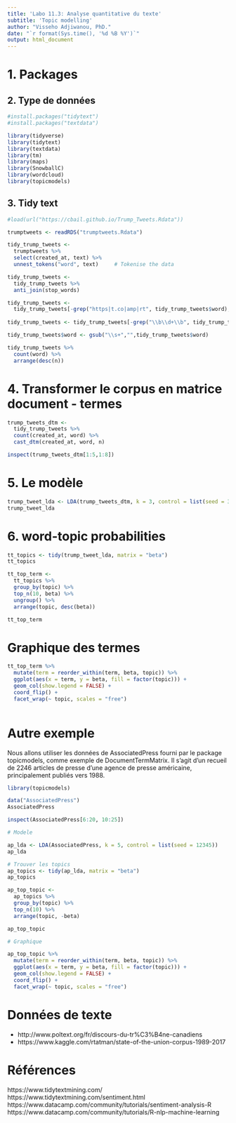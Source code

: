 ```yaml
---
title: 'Labo 11.3: Analyse quantitative du texte'
subtitle: 'Topic modelling'
author: "Visseho Adjiwanou, PhD."
date: "`r format(Sys.time(), '%d %B %Y')`"
output: html_document
---
```



# 1. Packages

## 2. Type de données



```r
#install.packages("tidytext")
#install.packages("textdata")

library(tidyverse)
library(tidytext)
library(textdata)
library(tm)
library(maps)
library(SnowballC)
library(wordcloud)
library(topicmodels)

```




## 3. Tidy text


```r

#load(url("https://cbail.github.io/Trump_Tweets.Rdata"))

trumptweets <- readRDS("trumptweets.Rdata")

tidy_trump_tweets <- 
  trumptweets %>% 
  select(created_at, text) %>% 
  unnest_tokens("word", text)     # Tokenise the data

tidy_trump_tweets <- 
  tidy_trump_tweets %>% 
  anti_join(stop_words)

tidy_trump_tweets <-
  tidy_trump_tweets[-grep("https|t.co|amp|rt", tidy_trump_tweets$word), ] 
  
tidy_trump_tweets <- tidy_trump_tweets[-grep("\\b\\d+\\b", tidy_trump_tweets$word),]

tidy_trump_tweets$word <- gsub("\\s+","",tidy_trump_tweets$word)    

tidy_trump_tweets %>%          
  count(word) %>% 
  arrange(desc(n))

```

# 4. Transformer le corpus en matrice document - termes

```r

trump_tweets_dtm <- 
  tidy_trump_tweets %>% 
  count(created_at, word) %>% 
  cast_dtm(created_at, word, n)

inspect(trump_tweets_dtm[1:5,1:8])

```

# 5. Le modèle

```r

trump_tweet_lda <- LDA(trump_tweets_dtm, k = 3, control = list(seed = 3425))
trump_tweet_lda

```

# 6. word-topic probabilities

```r

tt_topics <- tidy(trump_tweet_lda, matrix = "beta")
tt_topics

tt_top_term <-
  tt_topics %>% 
  group_by(topic) %>% 
  top_n(10, beta) %>% 
  ungroup() %>% 
  arrange(topic, desc(beta)) 

tt_top_term

```

# Graphique des termes

```r


tt_top_term %>%  
  mutate(term = reorder_within(term, beta, topic)) %>% 
  ggplot(aes(x = term, y = beta, fill = factor(topic))) +
  geom_col(show.legend = FALSE) +
  coord_flip() +
  facet_wrap(~ topic, scales = "free") 



```

# Autre exemple

Nous allons utiliser les données de AssociatedPress fourni par le package topicmodels, comme exemple de DocumentTermMatrix. Il s'agit d'un recueil de 2246 articles de presse d'une agence de presse américaine, principalement publiés vers 1988.

```r
library(topicmodels)

data("AssociatedPress")
AssociatedPress

inspect(AssociatedPress[6:20, 10:25])

# Modele

ap_lda <- LDA(AssociatedPress, k = 5, control = list(seed = 12345))
ap_lda

# Trouver les topics
ap_topics <- tidy(ap_lda, matrix = "beta")
ap_topics

ap_top_topic <-
  ap_topics %>% 
  group_by(topic) %>% 
  top_n(10) %>% 
  arrange(topic, -beta)

ap_top_topic

# Graphique

ap_top_topic %>%  
  mutate(term = reorder_within(term, beta, topic)) %>% 
  ggplot(aes(x = term, y = beta, fill = factor(topic))) +
  geom_col(show.legend = FALSE) +
  coord_flip() +
  facet_wrap(~ topic, scales = "free")

```

# Données de texte

- http://www.poltext.org/fr/discours-du-tr%C3%B4ne-canadiens
- https://www.kaggle.com/rtatman/state-of-the-union-corpus-1989-2017



# Références

https://www.tidytextmining.com/
https://www.tidytextmining.com/sentiment.html
https://www.datacamp.com/community/tutorials/sentiment-analysis-R
https://www.datacamp.com/community/tutorials/R-nlp-machine-learning

